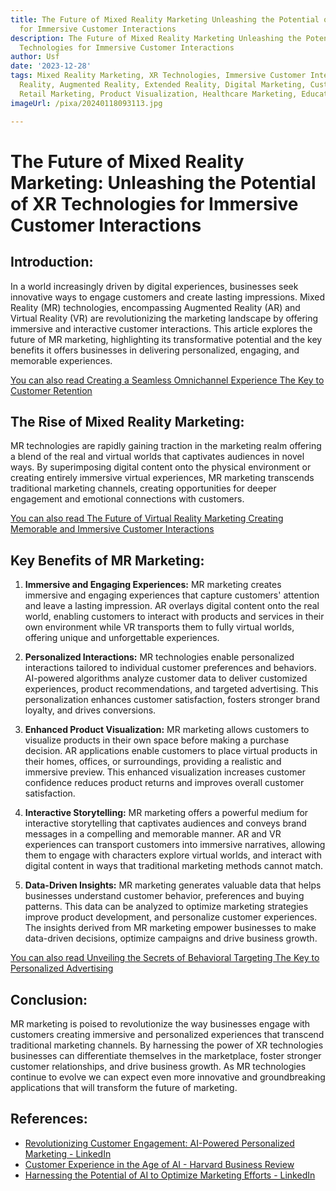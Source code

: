 ```yaml
---
title: The Future of Mixed Reality Marketing Unleashing the Potential of XR Technologies
  for Immersive Customer Interactions
description: The Future of Mixed Reality Marketing Unleashing the Potential of XR
  Technologies for Immersive Customer Interactions
author: Usf
date: '2023-12-28'
tags: Mixed Reality Marketing, XR Technologies, Immersive Customer Interactions, Virtual
  Reality, Augmented Reality, Extended Reality, Digital Marketing, Customer Engagement,
  Retail Marketing, Product Visualization, Healthcare Marketing, Education Marketing
imageUrl: /pixa/20240118093113.jpg

---
```

# The Future of Mixed Reality Marketing: Unleashing the Potential of XR Technologies for Immersive Customer Interactions

## Introduction:
In a world  increasingly driven by  digital experiences, businesses seek innovative ways to engage customers and create lasting impressions. Mixed Reality (MR) technologies,  encompassing Augmented Reality (AR) and Virtual Reality (VR) are revolutionizing the  marketing landscape by offering immersive  and interactive customer interactions. This article explores the future of MR marketing, highlighting its  transformative  potential and the key benefits  it offers  businesses in delivering personalized, engaging,  and memorable experiences.

[You can also read Creating a Seamless Omnichannel Experience The Key to Customer Retention](Creating%20a%20Seamless%20Omnichannel%20Experience%20The%20Key%20to%20Customer%20Retention)


## The Rise of Mixed  Reality Marketing:
MR technologies are rapidly gaining traction in the marketing realm offering a blend of the real and virtual worlds that captivates audiences in novel ways. By  superimposing digital content onto  the physical environment or creating entirely immersive virtual experiences, MR marketing transcends traditional marketing channels, creating opportunities for deeper engagement and emotional connections with customers.

[You can also read The Future of Virtual Reality Marketing Creating Memorable and Immersive Customer Interactions](The%20Future%20of%20Virtual%20Reality%20Marketing%20Creating%20Memorable%20and%20Immersive%20Customer%20Interactions)


## Key Benefits of MR Marketing:
1. **Immersive and Engaging  Experiences:**
   MR marketing creates  immersive and engaging experiences that  capture customers' attention  and leave a  lasting impression. AR overlays digital content onto the real world, enabling customers to  interact  with products and services in their  own  environment while VR transports them to fully virtual worlds, offering unique and unforgettable experiences.

2. **Personalized Interactions:**
   MR technologies  enable personalized interactions tailored to individual customer preferences and  behaviors. AI-powered algorithms analyze customer data to deliver customized experiences, product recommendations,  and targeted advertising. This personalization enhances customer  satisfaction, fosters stronger brand loyalty, and  drives conversions.

3. **Enhanced Product Visualization:**
    MR marketing allows customers to  visualize products in their own space before making a purchase decision. AR applications enable  customers to place  virtual products in their homes, offices, or surroundings,  providing  a realistic and immersive preview. This enhanced visualization increases customer confidence reduces product returns and improves overall customer satisfaction.

4. **Interactive Storytelling:**
   MR marketing offers  a powerful medium  for interactive storytelling that captivates audiences and conveys brand messages in a compelling and memorable manner. AR and VR  experiences can transport customers into immersive narratives, allowing them to engage  with characters explore virtual worlds, and interact with digital content in ways that traditional marketing methods cannot match.

5. **Data-Driven Insights:**
   MR marketing generates valuable data  that  helps businesses understand customer behavior, preferences and buying patterns.  This data can be analyzed to optimize marketing strategies improve product development, and personalize customer experiences. The  insights derived from MR  marketing empower businesses to make data-driven decisions, optimize campaigns and drive business growth.

[You can also read Unveiling the Secrets of Behavioral Targeting The Key to Personalized Advertising](Unveiling%20the%20Secrets%20of%20Behavioral%20Targeting%20The%20Key%20to%20Personalized%20Advertising)


## Conclusion:
MR marketing is poised to revolutionize  the way  businesses engage with customers creating immersive and personalized experiences  that transcend traditional marketing channels. By harnessing  the power of XR technologies businesses can  differentiate themselves in the marketplace, foster stronger customer relationships, and drive business growth.  As MR technologies continue to  evolve we can expect  even more innovative and groundbreaking applications that will transform the  future  of marketing.

## References:
- [Revolutionizing Customer Engagement: AI-Powered Personalized Marketing - LinkedIn](https://www.linkedin.com/pulse/revolutionizing-customer-engagement-ai-powered-marketing-vijay-sudhan-b7ugc)
- [Customer Experience in the Age of AI - Harvard Business Review](https://hbr.org/2022/03/customer-experience-in-the-age-of-ai)
- [Harnessing the Potential of AI to Optimize Marketing Efforts - LinkedIn](https://www.linkedin.com/pulse/harnessing-potential-ai-optimize-marketing)
